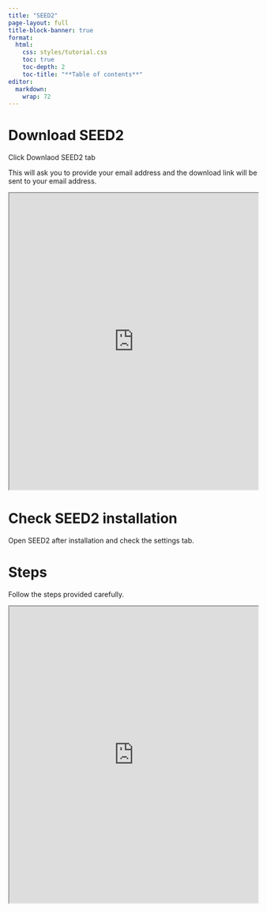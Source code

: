 ```yaml
---
title: "SEED2"
page-layout: full
title-block-banner: true
format: 
  html: 
    css: styles/tutorial.css
    toc: true
    toc-depth: 2
    toc-title: "**Table of contents**"
editor: 
  markdown: 
    wrap: 72
---
```


# Download SEED2
Click Downlaod SEED2 tab

This will ask you to provide your email address and the download link will be sent to your email address.

<iframe src="https://www.biomed.cas.cz/mbu/lbwrf/seed/" width="100%" height="600px"></iframe>

# Check SEED2 installation
Open SEED2 after installation and check the settings tab.

# Steps

Follow the steps provided carefully.

<iframe src="https://www.biomed.cas.cz/mbu/lbwrf/seed/archive/SEED2_TUTORIAL_ITS.pdf" width="100%" height="600px"></iframe>